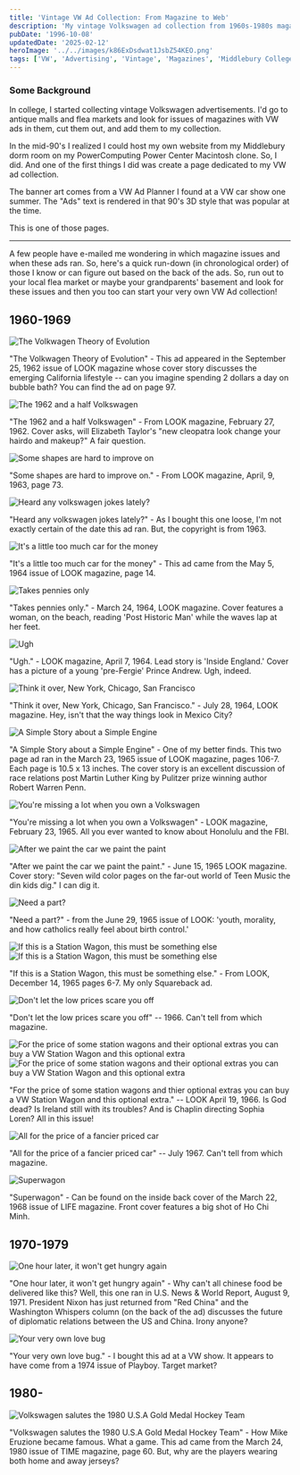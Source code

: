 ```yaml
---
title: 'Vintage VW Ad Collection: From Magazine to Web'
description: 'My vintage Volkswagen ad collection from 1960s-1980s magazines, with original publication details and collection history as published on the web in 1996.'
pubDate: '1996-10-08'
updatedDate: '2025-02-12'
heroImage: '../../images/k86ExDsdwat1JsbZ54KEO.png'
tags: ['VW', 'Advertising', 'Vintage', 'Magazines', 'Middlebury College']
---
```




### Some Background

In college, I started collecting vintage Volkswagen advertisements. I'd go to antique malls and flea markets and look for issues of magazines with VW ads in them, cut them out, and add them to my collection.

In the mid-90's I realized I could host my own website from my Middlebury dorm room on my PowerComputing Power Center Macintosh clone. So, I did. And one of the first things I did was create a page dedicated to my VW ad collection.

The banner art comes from a VW Ad Planner I found at a VW car show one summer. The "Ads" text is rendered in that 90's 3D style that was popular at the time.

This is one of those pages.

---

A few people have e-mailed me wondering in which magazine issues and when these ads ran. So, here's a quick run-down (in chronological order) of those I know or can figure out based on the back of the ads. So, run out to your local flea market or maybe your grandparents' basement and look for these issues and then you too can start your very own VW Ad collection!

## 1960-1969

<Image src={image1} alt="The Volkwagen Theory of Evolution" />

"The Volkwagen Theory of Evolution" - This ad appeared in the September 25, 1962 issue of LOOK magazine whose cover story discusses the emerging California lifestyle -- can you imagine spending 2 dollars a day on bubble bath? You can find the ad on page 97.

<Image src={image2} alt="The 1962 and a half Volkswagen" />

"The 1962 and a half Volkswagen" - From LOOK magazine, February 27, 1962. Cover asks, will Elizabeth Taylor's "new cleopatra look change your hairdo and makeup?" A fair question.

<Image src={image3} alt="Some shapes are hard to improve on" />

"Some shapes are hard to improve on." - From LOOK magazine, April, 9, 1963, page 73.

<Image src={image4} alt="Heard any volkswagen jokes lately?" />

"Heard any volkswagen jokes lately?" - As I bought this one loose, I'm not exactly certain of the date this ad ran. But, the copyright is from 1963.

<Image src={image5} alt="It's a little too much car for the money" />

"It's a little too much car for the money" - This ad came from the May 5, 1964 issue of LOOK magazine, page 14.

<Image src={image6} alt="Takes pennies only" />

"Takes pennies only." - March 24, 1964, LOOK magazine. Cover features a woman, on the beach, reading 'Post Historic Man' while the waves lap at her feet.

<Image src={image7} alt="Ugh" />

"Ugh." - LOOK magazine, April 7, 1964. Lead story is 'Inside England.' Cover has a picture of a young 'pre-Fergie' Prince Andrew. Ugh, indeed.

<Image src={image8} alt="Think it over, New York, Chicago, San Francisco" />

"Think it over, New York, Chicago, San Francisco." - July 28, 1964, LOOK magazine. Hey, isn't that the way things look in Mexico City?

<Image src={image9} alt="A Simple Story about a Simple Engine" />

"A Simple Story about a Simple Engine" - One of my better finds. This two page ad ran in the March 23, 1965 issue of LOOK magazine, pages 106-7. Each page is 10.5 x 13 inches. The cover story is an excellent discussion of race relations post Martin Luther King by Pulitzer prize winning author Robert Warren Penn.

<Image src={image11} alt="You're missing a lot when you own a Volkswagen" />

"You're missing a lot when you own a Volkswagen" - LOOK magazine, February 23, 1965. All you ever wanted to know about Honolulu and the FBI.

<Image src={image12} alt="After we paint the car we paint the paint" />

"After we paint the car we paint the paint." - June 15, 1965 LOOK magazine. Cover story: "Seven wild color pages on the far-out world of Teen Music the din kids dig." I can dig it.

<Image src={image13} alt="Need a part?" />

"Need a part?" - from the June 29, 1965 issue of LOOK: 'youth, morality, and how catholics really feel about birth control.'

<Image
  src={image14}
  alt="If this is a Station Wagon, this must be something else"
/>
<Image
  src={image15}
  alt="If this is a Station Wagon, this must be something else"
/>

"If this is a Station Wagon, this must be something else." - From LOOK, December 14, 1965 pages 6-7. My only Squareback ad.

<Image src={image16} alt="Don't let the low prices scare you off" />

"Don't let the low prices scare you off" -- 1966. Can't tell from which magazine.

<Image
  src={image17}
  alt="For the price of some station wagons and their optional extras you can buy a VW Station Wagon and this optional extra"
/>
<Image
  src={image18}
  alt="For the price of some station wagons and their optional extras you can buy a VW Station Wagon and this optional extra"
/>

"For the price of some station wagons and thier optional extras you can buy a VW Station Wagon and this optional extra." -- LOOK April 19, 1966. Is God dead? Is Ireland still with its troubles? And is Chaplin directing Sophia Loren? All in this issue!

<Image src={image19} alt="All for the price of a fancier priced car" />

"All for the price of a fancier priced car" -- July 1967. Can't tell from which magazine.

<Image src={image20} alt="Superwagon" />

"Superwagon" - Can be found on the inside back cover of the March 22, 1968 issue of LIFE magazine. Front cover features a big shot of Ho Chi Minh.

## 1970-1979

<Image src={image21} alt="One hour later, it won't get hungry again" />

"One hour later, it won't get hungry again" - Why can't all chinese food be delivered like this? Well, this one ran in U.S. News & World Report, August 9, 1971. President Nixon has just returned from "Red China" and the Washington Whispers column (on the back of the ad) discusses the future of diplomatic relations between the US and China. Irony anyone?

<Image src={image22} alt="Your very own love bug" />

"Your very own love bug." - I bought this ad at a VW show. It appears to have come from a 1974 issue of Playboy. Target market?

## 1980-

<Image
  src={image23}
  alt="Volkswagen salutes the 1980 U.S.A Gold Medal Hockey Team"
/>

"Volkswagen salutes the 1980 U.S.A Gold Medal Hockey Team" - How Mike Eruzione became famous. What a game. This ad came from the March 24, 1980 issue of TIME magazine, page 60. But, why are the players wearing both home and away jerseys?
